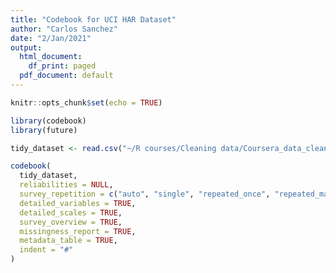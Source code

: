 ```yaml
---
title: "Codebook for UCI HAR Dataset"
author: "Carlos Sanchez"
date: "2/Jan/2021"
output:
  html_document:
    df_print: paged
  pdf_document: default
---
```


```r
knitr::opts_chunk$set(echo = TRUE)
```


```r
library(codebook)
library(future)
```



```r
tidy_dataset <- read.csv("~/R courses/Cleaning data/Coursera_data_cleaning_data/tidy_dataset.txt", sep="")

codebook(
  tidy_dataset,
  reliabilities = NULL,
  survey_repetition = c("auto", "single", "repeated_once", "repeated_many"),
  detailed_variables = TRUE,
  detailed_scales = TRUE,
  survey_overview = TRUE,
  missingness_report = TRUE,
  metadata_table = TRUE,
  indent = "#"
)
```


